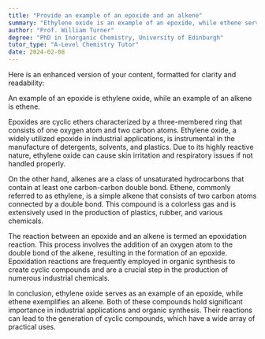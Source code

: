 ```yaml
---
title: "Provide an example of an epoxide and an alkene"
summary: "Ethylene oxide is an example of an epoxide, while ethene serves as an example of an alkene."
author: "Prof. William Turner"
degree: "PhD in Inorganic Chemistry, University of Edinburgh"
tutor_type: "A-Level Chemistry Tutor"
date: 2024-02-08
---
```


Here is an enhanced version of your content, formatted for clarity and readability:

An example of an epoxide is ethylene oxide, while an example of an alkene is ethene.

Epoxides are cyclic ethers characterized by a three-membered ring that consists of one oxygen atom and two carbon atoms. Ethylene oxide, a widely utilized epoxide in industrial applications, is instrumental in the manufacture of detergents, solvents, and plastics. Due to its highly reactive nature, ethylene oxide can cause skin irritation and respiratory issues if not handled properly.

On the other hand, alkenes are a class of unsaturated hydrocarbons that contain at least one carbon-carbon double bond. Ethene, commonly referred to as ethylene, is a simple alkene that consists of two carbon atoms connected by a double bond. This compound is a colorless gas and is extensively used in the production of plastics, rubber, and various chemicals.

The reaction between an epoxide and an alkene is termed an epoxidation reaction. This process involves the addition of an oxygen atom to the double bond of the alkene, resulting in the formation of an epoxide. Epoxidation reactions are frequently employed in organic synthesis to create cyclic compounds and are a crucial step in the production of numerous industrial chemicals.

In conclusion, ethylene oxide serves as an example of an epoxide, while ethene exemplifies an alkene. Both of these compounds hold significant importance in industrial applications and organic synthesis. Their reactions can lead to the generation of cyclic compounds, which have a wide array of practical uses.
    